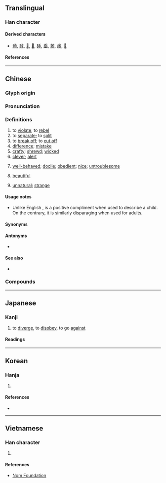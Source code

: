 {{character info}}
==Translingual==
{{stroke order|type=animate}}

===Han character===
{{Han char|rn=4|rad=丿|as=07|sn=8|four=20111|canj=HJLP|ids=⿻千北}}

====Derived characters====
* [[㔞]], [[㪓]], [[𡮓]], [[𢮿]], [[䂷]], [[埀]], [[䓙]], [[㾩]], [[𡇸]]

====References====
{{Han ref|kx=0083.030|dkj=00149|dj=0166.260|hdz=10038.180|uh=4E56}}

----

==Chinese==
{{zh-forms|alt=𠁰}}

===Glyph origin===
{{Han etym}}

===Pronunciation===
{{zh-pron
|m=guāi
|m-s=guai1
|c=gwaai1
|h=pfs=kôai
|md=guăi
|mn=koai
|mn-t=guai1
|w=
|mc=y
|oc=y
|cat=v,n,a
}}

===Definitions===
{{zh-hanzi}}

# to [[violate]]; to [[rebel]]
# to [[separate]]; to [[split]]
# to [[break off]]; to [[cut off]]
# [[difference]]; [[mistake]]
# [[crafty]]; [[shrewd]]; [[wicked]]
# [[clever]]; [[alert]]
# {{lb|zh|usually of a [[child]] or [[animal]]}} [[well-behaved]]; [[docile]]; [[obedient]]; [[nice]]; [[untroublesome]]
#: {{zh-x|你 個 仔 真係 好 乖。|Your son is very '''well-behaved'''.|C}}
#: {{zh-x|唔好 喊 啦。乖～。|Don't cry, OK? {{q|talking to a child}}|C}}
# {{lb|zh|Sichuan|Xiang}} [[beautiful]]
# {{zh-o}} [[unnatural]]; [[strange]]
#: {{zh-x|乖戾|[[perverse]] (of behaviour); [[disagreeable]] (of character)}}

====Usage notes====
* Unlike English {{m|en|obedient}}, {{lang|zh|乖}} is a positive compliment when used to describe a child. On the contrary, it is similarly disparaging when used for adults.

====Synonyms====
{{zh-dial|漂亮}}

====Antonyms====
* {{sense|naughty}} {{q|Cantonese}} {{zh-l|曳|jai5}}

====See also====
* {{sense|well-behaved}} {{zh-l|聽話}}

===Compounds===
{{zh-der|不乖|乖爭|乖隔|乖舛|命蹇時乖|乖角|乖乖兒的|乖誤|乖乖嘴|乖覺|乖分|乖離率|乖阻|乖衰|乖訛|乖忤|使乖|乖子|乖劣|乖覺可喜|乖僻|命乖運拙|乖謬|小乖乖|乖違|乖性兒|伶俐嘴乖|乖巧|出乖露醜|乖嘴|乖張|乖滑|學乖|乖間|伶俐乖覺|乖乖|乖乖的|嘴乖|乖調|乖人|乖慵|乖戾|乖蹇|弄乖|口乖心歪|乖眼|乖異|出乖弄醜|乖迕|乖離|乖別|放乖|時乖命蹇|抓乖賣俏|時乖運拙|放乖潑|時乖運乖|抓乖|打乖|時乖運蹇|狂乖|時乖|措置乖方|放狂乖|討乖|避乖|運乖時蹇|首尾乖互|運蹇時乖|運拙時乖|賣乖|討好賣乖|聰明乖覺}}

{{zh-cat|Intermediate}}

----

==Japanese==

===Kanji===
{{ja-kanji|grade=|rs=丿07}}

# to [[diverge]], to [[disobey]], to go [[against]]

====Readings====
{{ja-readings
|goon=け
|kanon=かい<くわい
|kun=もと-る, そむ-く
}}

----

==Korean==

===Hanja===
{{ko-hanja|어그러지다|어그러질|괴}}

# {{rfdef|ko|sort=丿07}}

====References====
* {{Hanja ref|nav=8170}}

----

==Vietnamese==

===Han character===
{{vi-readings|rs=丿07|reading=[[quai]], [[quay]]}}

# {{rfdef|vi|sort=丿07}}

====References====
* [http://nomfoundation.org/common/nom_details.php?codepoint=4e56 Nom Foundation]
